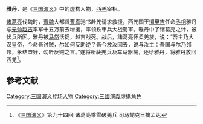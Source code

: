 '''雅丹'''，是《[[三国演义|三国演义]]》中的虚构人物，[[西羌|西羌]]宰相。

[[诸葛亮|诸葛亮]]伐魏时，[[曹魏|曹魏]]大都督[[曹真|曹真]]驰书赴羌请求救援，西羌国王[[彻里吉|彻里吉]]任命[[丞相|丞相]]雅丹与[[元帅|元帅]][[越吉|越吉]]率军十五万前去增援，率领鉄車兵大战蜀軍。雅丹中了诸葛亮之计，被伏兵所困。雅丹被[[马岱|马岱]]活捉，越吉战死。战后，諸葛亮怀柔羌族，说：“吾主乃大汉皇帝，今命吾讨贼，尔如何反助逆？吾今放汝回去，说与汝主：吾国与尔乃邻邦，永结盟好，勿听反贼之言。”遂将所获羌兵及车马器械，还给雅丹，将雅丹放回西羌<ref> 《[[三国演义|三国演义]]》第九十四回 诸葛亮乘雪破羌兵 司马懿克日擒孟达</ref>。

==参考文献==
{{reflist}}
{{DEFAULTSORT:Y}}

[[Category:三国演义登场人物|Category:三国演义登场人物]]
[[Category:三國演義虛構角色|Category:三國演義虛構角色]]